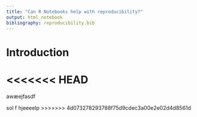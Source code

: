 ```yaml
---
title: "Can R Notebooks help with reproducibility?"
output: html_notebook
bibliography: reproducibility.bib
---
```


# Introduction
<<<<<<< HEAD
=======

awæejfasdf

sol
f
hjeeeelp
>>>>>>> 4d073278293788f75d9cdec3a00e2e02d4d8561d
